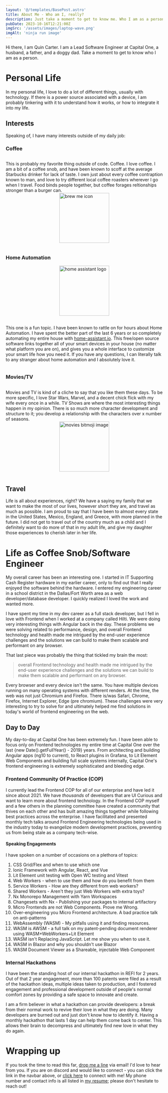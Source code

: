```yaml
---
layout: '@/templates/BasePost.astro'
title: About Me - Who am I, really?
description: Just take a moment to get to know me. Who I am as a person greatly defines how I work with others. I strive to grow others and myself at the same time when I enter a conversation.
pubDate: 2023-10-16T12:21:00Z
imgSrc: '/assets/images/laptop-wave.png'
imgAlt: 'ninja run image'
---
```


Hi there, I am Quin Carter. I am a Lead Software Engineer at Capital One, a husband, a father, and a doggy dad. Take a moment to get to know who I am as a person.

# Personal Life

In my personal life, I love to do a lot of different things, usually with technology. If there is a power source associated with a device, I am probably tinkering with it to understand how it works, or how to integrate it into my life.

## Interests

Speaking of, I have many interests outside of my daily job: 

### Coffee
<div style="display: grid; gap: 1rem; grid-template-columns: repeat(auto-fill, minmax(250px, 1fr))">

This is probably my favorite thing outside of code. Coffee. I love coffee. I am a bit of a coffee snob, and have been known to scoff at the average Starbucks drinker for lack of taste. I own just about every coffee contraption known to man, and love to try different local coffee roasters wherever I go when I travel. Food binds people together, but coffee forages reltionships stronger than a burger can.
<img src="/assets/images/brew-me-icon.png" style="height: 10rem; display: flex; place-self: center" alt="brew me icon" />
</div>

### Home Automation
<div style="display: grid; gap: 1rem; grid-template-columns: repeat(auto-fill, minmax(250px, 1fr))">

<img src="/assets/images/home-assistant-logo.svg" style="height: 10rem; display: flex; place-self: center" alt="home assistant logo" />

This one is a fun topic. I have been known to rattle on for hours about Home Automation. I have spent the better part of the last 6 years or so completely automating my entire house with <a href="https://home-assistant.io" target="_blank">home-assistant.io</a>. This free/open source software links together all of your smart devices in your house (no matter what platform you are on), and gives you a whole interface to customize your smart life how you need it. If you have any questions, I can literally talk to any stranger about home automation and I absolutely love it. 
</div>

### Movies/TV
<div style="display: grid; gap: 1rem; grid-template-columns: repeat(auto-fill, minmax(250px, 1fr))">

Movies and TV is kind of a cliche to say that you like them these days. To be more specific, I love Star Wars, Marvel, and a decent chick flick with my wife every once in a while. TV Shows are where the most interesting things happen in my opinion. There is so much more character development and structure to it; you develop a relationship with the characters over x number of seasons.
<img src="/assets/images/movies-bitmoji.png" style="height: 10rem; display: flex; place-self: center" alt="movies bitmoji image" />
</div>

## Travel
Life is all about experiences, right? We have a saying my family that we want to make the most of our lives, however short they are, and travel as much as possible. I am proud to say that I have been to almost every state in the United States, Mexico, England, and Greece, with more planned in the future. I did not get to travel out of the country much as a child and I definitely want to do more of that in my adult life, and give my daughter those experiences to cherish later in her life.

# Life as Coffee Snob/Software Engineer
My overall career has been an interesting one. I started in IT Supporting Cash Register hardware in my earlier career, only to find out that I really enjoyed the software behind the hardware. I entered my engineering career in a school district in the Dallas/Fort Worth area as a web developer/database developer. I quickly realized I loved the work and wanted more. 

I have spent my time in my dev career as a full stack developer, but I fell in love with Frontend when I worked at a company called Hilti. We were doing very interesting things with Angular back in the day. These problems we were solving related to performance, design, and overall Frontend technology and health made me intrigued by the end-user experience challenges and the solutions we can build to make them scalable and performant on any browser. 

That last piece was probably the thing that tickled my brain the most: 
> overall Frontend technology and health made me intrigued by the end-user experience challenges and the solutions we can build to make them scalable and performant on any browser. 

Every browser and every device isn't the same. You have multiple devices running on many operating systems with different renders. At the time, the web was not just Chromium and Firefox. There is/was Safari, Chrome, Firefox, Internet Explorer, Edge (pre chromium). These challenges were very interesting to try to solve for and ultimately helped me find solutions in today's world of frontend engineering on the web.

## Day to Day
My day-to-day at Capital One has been extremely fun. I have been able to focus only on Frontend technologies my entire time at Capital One over the last {new Date().getFullYear() - 2019} years. From architecting and building Angular apps (ng10 to current), to React plugins in Grafana, to Lit Element Web Components and building full scale systems internally, Capital One's frontend engineering is extremely sophisticated and bleeding edge. 

### Frontend Community Of Practice (COP)
I currently lead the Frontend COP for all of our enterprise and have led it since about 2021. We have _thousands_ of developers that are UI Curious and want to learn more about frontend technology. In the Frontend COP myself and a few others in the planning committee have created a community that thives on each other and has built amazing things together while following best practices across the enterprise. I have facilitated and presented monthly tech talks around Frontend Engineering technologies being used in the industry today to evangelize modern development practices, preventing us from being stale as a company tech-wise.

#### Speaking Engagements
I have spoken on a number of occasions on a plethora of topics:
1. CSS Grid/Flex and when to use which one
2. Ionic Framework with Angular, React, and Vue
3. Lit Element unit testing with Open WC testing and Vitest
4. Web Workers - when to use them and how do you benefit from them
5. Service Workers - How are they different from web workers?
6. Shared Workers - Aren't they just Web Workers with extra toys?
7. Nx Monorepo Management with Yarn Workspaces
8. Changesets with Nx - Publishing your packages to internal artifactory
9. Micro Frontends are not Web Components. Prove me Wrong.
10. Over-engineering you Micro Frontend architecture. A bad practice talk on anti-patterns
11. WebAssembly (WASM) - My pitfalls using it and finding resources.
12. WASM is AWSM - a full talk on my patent-pending document renderer using WASM+WebWorkers+Lit Element
13. WASM isn't Replacing JavaScript. Let me show you when to use it.
14. WASM in Blazor and why you shouldn't use Blazor
15. WASM Document Viewer as a Shareable, injectable Web Component

### Internal Hackathons
I have been the standing host of our internal hackathon in REFI for 2 years. Out of that 2 year engagement, more than 100 patents were filed as a result of the hackathon ideas, multiple ideas taken to production, and I fostered engagement and professional development outside of people's normal comfort zones by providing a safe space to innovate and create. 

I am a firm believer in what a hackathon can provide developers: a break from their normal work to revive their love in what they are doing. Many developers are burned out and just don't know how to identify it. Having a monthly hackathon that lasts 1 day can help them come back to center. This allows their brain to decompress and ultimately find new love in what they do again. 

# Wrapping up
If you took the time to read this far, [drop me a line](mailto:quin@quincarter.com) via email! I'd love to hear from you. If you are on discord and would like to connect - you can click the link in the navbar above, or [click here](https://discordapp.com/users/266934198055600150) to connect with me! My phone number and contact info is all listed in [my resume](https://app.enhancv.com/share/636d9ae4/?utm_medium=growth&utm_campaign=share-resume&utm_source=dynamic); please don't hesitate to reach out!